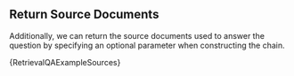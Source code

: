 
## Return Source Documents
Additionally, we can return the source documents used to answer the question by specifying an optional parameter when constructing the chain.


<CodeBlock language="typescript">{RetrievalQAExampleSources}</CodeBlock>